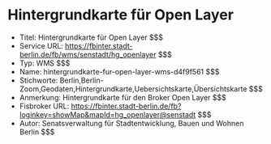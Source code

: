 # Hintergrundkarte für Open Layer
- Titel: Hintergrundkarte für Open Layer $$$
- Service URL: https://fbinter.stadt-berlin.de/fb/wms/senstadt/hg_openlayer $$$
- Typ: WMS $$$
- Name: hintergrundkarte-fur-open-layer-wms-d4f9f561 $$$
- Stichworte: Berlin,Berlin-Zoom,Geodaten,Hintergrundkarte,Uebersichtskarte,Übersichtskarte $$$
- Anmerkung: Hintergrundkarte für den Broker Open Layer $$$
- Fisbroker URL: https://fbinter.stadt-berlin.de/fb?loginkey=showMap&mapId=hg_openlayer@senstadt $$$
- Autor: Senatsverwaltung für Stadtentwicklung, Bauen und Wohnen Berlin $$$

